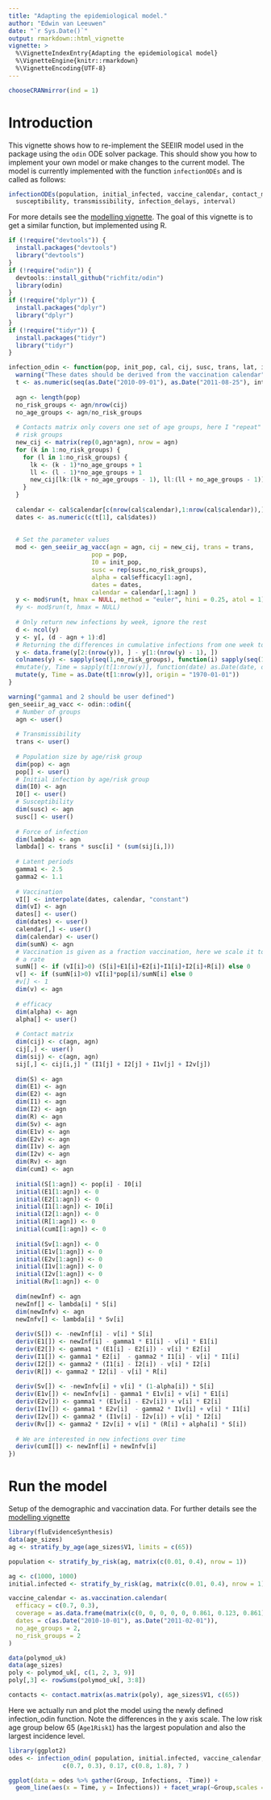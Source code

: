 ```yaml
---
title: "Adapting the epidemiological model."
author: "Edwin van Leeuwen"
date: "`r Sys.Date()`"
output: rmarkdown::html_vignette
vignette: >
  %\VignetteIndexEntry{Adapting the epidemiological model}
  %\VignetteEngine{knitr::rmarkdown}
  %\VignetteEncoding{UTF-8}
---
```


```r
chooseCRANmirror(ind = 1)
```

# Introduction

This vignette shows how to re-implement the SEEIIR model used in the package using the `odin` ODE solver package. This should show you how to implement your own model or make changes to the current model. The model is currently implemented with the function `infectionODEs` and is called as follows:
```r
infectionODEs(population, initial_infected, vaccine_calendar, contact_matrix,
  susceptibility, transmissibility, infection_delays, interval)
```
For more details see the [modelling vignette](https://blackedder.github.io/flu-evidence-synthesis/modelling.html). The goal of this vignette is to get a similar function, but implemented using R.


```r
if (!require("devtools")) {
  install.packages("devtools")
  library("devtools")
}
if (!require("odin")) {
  devtools::install_github("richfitz/odin")
  library(odin)
}
if (!require("dplyr")) {
  install.packages("dplyr")
  library("dplyr")
}
if (!require("tidyr")) {
  install.packages("tidyr")
  library("tidyr")
}
```

```r
infection_odin <- function(pop, init_pop, cal, cij, susc, trans, lat, interval) {
  warning("These dates should be derived from the vaccination calendar")
  t <- as.numeric(seq(as.Date("2010-09-01"), as.Date("2011-08-25"), interval))
  
  agn <- length(pop)
  no_risk_groups <- agn/nrow(cij)
  no_age_groups <- agn/no_risk_groups
  
  # Contacts matrix only covers one set of age groups, here I "repeat" it to also cover 
  # risk groups
  new_cij <- matrix(rep(0,agn*agn), nrow = agn)
  for (k in 1:no_risk_groups) {
    for (l in 1:no_risk_groups) {
      lk <- (k - 1)*no_age_groups + 1
      ll <- (l - 1)*no_age_groups + 1
      new_cij[lk:(lk + no_age_groups - 1), ll:(ll + no_age_groups - 1)] <- cij
    }
  }
  
  calendar <- cal$calendar[c(nrow(cal$calendar),1:nrow(cal$calendar)),]
  dates <- as.numeric(c(t[1], cal$dates))
             
  
  # Set the parameter values
  mod <- gen_seeiir_ag_vacc(agn = agn, cij = new_cij, trans = trans,
                       pop = pop,
                       I0 = init_pop,
                       susc = rep(susc,no_risk_groups),
                       alpha = cal$efficacy[1:agn],
                       dates = dates,
                       calendar = calendar[,1:agn] )
  y <- mod$run(t, hmax = NULL, method = "euler", hini = 0.25, atol = 1)
  #y <- mod$run(t, hmax = NULL)
  
  # Only return new infections by week, ignore the rest
  d <- ncol(y)
  y <- y[, (d - agn + 1):d]
  # Returning the differences in cumulative infections from one week to the other
  y <- data.frame(y[2:(nrow(y)), ] - y[1:(nrow(y) - 1), ])
  colnames(y) <- sapply(seq(1,no_risk_groups), function(i) sapply(seq(1,no_age_groups), function(j) paste0("Age", i, "Risk", j)))
  #mutate(y, Time = sapply(t[1:nrow(y)], function(date) as.Date(date, origin = "1970-01-01")))
  mutate(y, Time = as.Date(t[1:nrow(y)], origin = "1970-01-01"))
}
```

```r
warning("gamma1 and 2 should be user defined")
gen_seeiir_ag_vacc <- odin::odin({
  # Number of groups
  agn <- user()
  
  # Transmissibility
  trans <- user()
  
  # Population size by age/risk group
  dim(pop) <- agn
  pop[] <- user()
  # Initial infection by age/risk group
  dim(I0) <- agn
  I0[] <- user()
  # Susceptibility
  dim(susc) <- agn
  susc[] <- user()
  
  # Force of infection
  dim(lambda) <- agn
  lambda[] <- trans * susc[i] * (sum(sij[i,]))
  
  # Latent periods
  gamma1 <- 2.5
  gamma2 <- 1.1
  
  # Vaccination
  vI[] <- interpolate(dates, calendar, "constant")
  dim(vI) <- agn
  dates[] <- user()
  dim(dates) <- user()
  calendar[,] <- user()
  dim(calendar) <- user()
  dim(sumN) <- agn
  # Vaccination is given as a fraction vaccination, here we scale it to 
  # a rate
  sumN[] <- if (vI[i]>0) (S[i]+E1[i]+E2[i]+I1[i]+I2[i]+R[i]) else 0
  v[] <- if (sumN[i]>0) vI[i]*pop[i]/sumN[i] else 0
  #v[] <- 1
  dim(v) <- agn
  
  # efficacy
  dim(alpha) <- agn
  alpha[] <- user()
  
  # Contact matrix
  dim(cij) <- c(agn, agn)
  cij[,] <- user()
  dim(sij) <- c(agn, agn)
  sij[,] <- cij[i,j] * (I1[j] + I2[j] + I1v[j] + I2v[j])
   
  dim(S) <- agn
  dim(E1) <- agn
  dim(E2) <- agn
  dim(I1) <- agn
  dim(I2) <- agn
  dim(R) <- agn
  dim(Sv) <- agn
  dim(E1v) <- agn
  dim(E2v) <- agn
  dim(I1v) <- agn
  dim(I2v) <- agn
  dim(Rv) <- agn
  dim(cumI) <- agn
  
  initial(S[1:agn]) <- pop[i] - I0[i]
  initial(E1[1:agn]) <- 0
  initial(E2[1:agn]) <- 0
  initial(I1[1:agn]) <- I0[i]
  initial(I2[1:agn]) <- 0
  initial(R[1:agn]) <- 0
  initial(cumI[1:agn]) <- 0
  
  initial(Sv[1:agn]) <- 0
  initial(E1v[1:agn]) <- 0
  initial(E2v[1:agn]) <- 0
  initial(I1v[1:agn]) <- 0
  initial(I2v[1:agn]) <- 0
  initial(Rv[1:agn]) <- 0
 
  dim(newInf) <- agn
  newInf[] <- lambda[i] * S[i]
  dim(newInfv) <- agn
  newInfv[] <- lambda[i] * Sv[i]
  
  deriv(S[]) <- -newInf[i] - v[i] * S[i]
  deriv(E1[]) <- newInf[i] - gamma1 * E1[i] - v[i] * E1[i]
  deriv(E2[]) <- gamma1 * (E1[i] - E2[i]) - v[i] * E2[i]
  deriv(I1[]) <- gamma1 * E2[i]  - gamma2 * I1[i] - v[i] * I1[i]
  deriv(I2[]) <- gamma2 * (I1[i] - I2[i]) - v[i] * I2[i]
  deriv(R[]) <- gamma2 * I2[i] - v[i] * R[i]
  
  deriv(Sv[]) <- -newInfv[i] + v[i] * (1-alpha[i]) * S[i]
  deriv(E1v[]) <- newInfv[i] - gamma1 * E1v[i] + v[i] * E1[i]
  deriv(E2v[]) <- gamma1 * (E1v[i] - E2v[i]) + v[i] * E2[i]
  deriv(I1v[]) <- gamma1 * E2v[i]  - gamma2 * I1v[i] + v[i] * I1[i]
  deriv(I2v[]) <- gamma2 * (I1v[i] - I2v[i]) + v[i] * I2[i]
  deriv(Rv[]) <- gamma2 * I2v[i] + v[i] * (R[i] + alpha[i] * S[i])
   
  # We are interested in new infections over time
  deriv(cumI[]) <- newInf[i] + newInfv[i]
})
```


# Run the model

Setup of the demographic and vaccination data. For further details see the [modelling vignette](http://blackedder.github.io/flu-evidence-synthesis/modelling.html)

```r
library(fluEvidenceSynthesis)
data(age_sizes)
ag <- stratify_by_age(age_sizes$V1, limits = c(65))

population <- stratify_by_risk(ag, matrix(c(0.01, 0.4), nrow = 1))

ag <- c(1000, 1000)
initial.infected <- stratify_by_risk(ag, matrix(c(0.01, 0.4), nrow = 1))

vaccine_calendar <- as.vaccination.calendar(
  efficacy = c(0.7, 0.3),
  coverage = as.data.frame(matrix(c(0, 0, 0, 0, 0, 0.861, 0.123, 0.861), nrow = 2, byrow = TRUE)),
  dates = c(as.Date("2010-10-01"), as.Date("2011-02-01")),
  no_age_groups = 2,
  no_risk_groups = 2
)

data(polymod_uk)
data(age_sizes)
poly <- polymod_uk[, c(1, 2, 3, 9)]
poly[,3] <- rowSums(polymod_uk[, 3:8])

contacts <- contact.matrix(as.matrix(poly), age_sizes$V1, c(65))
```

Here we actually run and plot the model using the newly defined infection_odin function. Note the differences in the y axis scale. The low risk age group below 65 (`Age1Risk1`) has the largest population and also the largest incidence level.

```r
library(ggplot2)
odes <- infection_odin( population, initial.infected, vaccine_calendar, contacts, 
               c(0.7, 0.3), 0.17, c(0.8, 1.8), 7 )

ggplot(data = odes %>% gather(Group, Infections, -Time)) + 
  geom_line(aes(x = Time, y = Infections)) + facet_wrap(~Group,scales = "free")
```
